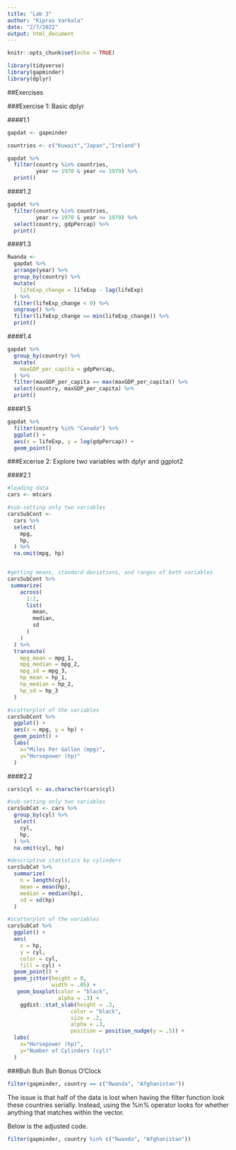 ```yaml
---
title: "Lab 3"
author: "Kipras Varkala"
date: "2/7/2022"
output: html_document
---
```


```r
knitr::opts_chunk$set(echo = TRUE)

library(tidyverse)
library(gapminder)
library(dplyr)
```

##Exercises

###Exercise 1: Basic dplyr

####1.1

```r
gapdat <- gapminder

countries <- c("Kuwait","Japan","Ireland")

gapdat %>%
  filter(country %in% countries, 
         year >= 1970 & year <= 1979) %>%
  print()
```

####1.2

```r
gapdat %>%
  filter(country %in% countries, 
         year >= 1970 & year <= 1979) %>%
  select(country, gdpPercap) %>%
  print()
```

####1.3

```r
Rwanda <-  
  gapdat %>%
  arrange(year) %>%
  group_by(country) %>%
  mutate(
    lifeExp_change = lifeExp - lag(lifeExp)
  ) %>%
  filter(lifeExp_change < 0) %>%
  ungroup() %>%
  filter(lifeExp_change == min(lifeExp_change)) %>%
  print()
```

####1.4

```r
gapdat %>%
  group_by(country) %>%
  mutate(
    maxGDP_per_capita = gdpPercap,
  ) %>%
  filter(maxGDP_per_capita == max(maxGDP_per_capita)) %>%
  select(country, maxGDP_per_capita) %>%
  print()
```

####1.5

```r
gapdat %>%
  filter(country %in% "Canada") %>%
  ggplot() +
  aes(x = lifeExp, y = log(gdpPercap)) + 
  geom_point() 
```
###Excerise 2: Explore two variables with dplyr and ggplot2

####2.1

```r
#loading data
cars <- mtcars

#sub-setting only two variables
carsSubCont <- 
  cars %>%
  select(
    mpg,
    hp,
  ) %>%
  na.omit(mpg, hp)


#getting means, standard deviations, and ranges of both variables
carsSubCont %>%
 summarize(
    across(
      1:2,
      list(
        mean,
        median,
        sd
      )
    )
  ) %>%
  transmute(
    mpg_mean = mpg_1,
    mpg_median = mpg_2,
    mpg_sd = mpg_3,
    hp_mean = hp_1,
    hp_median = hp_2,
    hp_sd = hp_3
  )

#scatterplot of the variables
carsSubCont %>%
  ggplot() +
  aes(x = mpg, y = hp) + 
  geom_point() +
  labs(
    x="Miles Per Gallon (mpg)", 
    y="Horsepower (hp)"
  )
```

####2.2

```r
cars$cyl <- as.character(cars$cyl)

#sub-setting only two variables
carsSubCat <- cars %>% 
  group_by(cyl) %>%
  select(
    cyl,
    hp,
  ) %>%
  na.omit(cyl, hp)

#descriptive statistics by cylinders
carsSubCat %>%
  summarize(
    n = length(cyl),
    mean = mean(hp),
    median = median(hp),
    sd = sd(hp)
  ) 

#scatterplot of the variables
carsSubCat %>%
  ggplot() +
  aes(
    x = hp, 
    y = cyl, 
    color = cyl,
    fill = cyl) + 
  geom_point() +
  geom_jitter(height = 0,
              width = .05) +
   geom_boxplot(color = "black",
                alpha = .3) +
    ggdist::stat_slab(height = .3,
                    color = "black",
                    size = .2,
                    alpha = .3,
                    position = position_nudge(y = .5)) +
  labs(
    x="Horsepower (hp)", 
    y="Number of Cylinders (cyl)"
  )
```

###Buh Buh Buh Bonus O'Clock

```r
filter(gapminder, country == c("Rwanda", "Afghanistan"))
```

The issue is that half of the data is lost when having the filter function look these countries serially. Instead,
using the %in% operator looks for whether anything that matches within the vector. 

Below is the adjusted code.

```r
filter(gapminder, country %in% c("Rwanda", "Afghanistan"))
```